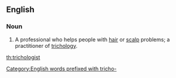 ==English==

===Noun===
{{en-noun}}

# A professional who helps people with [[hair]] or [[scalp]] problems; a practitioner of [[trichology]].

[[Category:English words prefixed with tricho-]]

[[th:trichologist]]